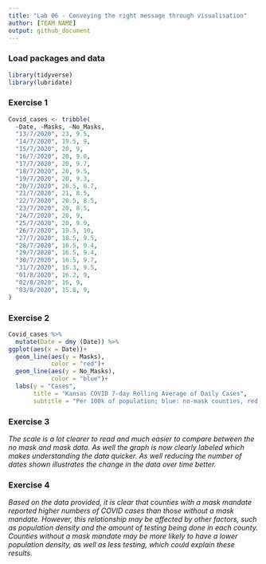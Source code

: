 ```yaml
---
title: "Lab 06 - Conveying the right message through visualisation"
author: [TEAM NAME]
output: github_document
---
```


### Load packages and data

```r
library(tidyverse) 
library(lubridate)
```


### Exercise 1

```r
Covid_cases <- tribble(
  ~Date, ~Masks, ~No_Masks,
  "13/7/2020", 23, 9.5,
  "14/7/2020", 19.5, 9,
  "15/7/2020", 20, 9,
  "16/7/2020", 20, 9.8,
  "17/7/2020", 20, 9.7,
  "18/7/2020", 20, 9.5,
  "19/7/2020", 20, 9.3,
  "20/7/2020", 20.5, 8.7,
  "21/7/2020", 21, 8.5,
  "22/7/2020", 20.5, 8.5,
  "23/7/2020", 20, 8.5,
  "24/7/2020", 20, 9,
  "25/7/2020", 20, 9.9,
  "26/7/2020", 19.5, 10,
  "27/7/2020", 18.5, 9.5,
  "28/7/2020", 16.5, 9.4,
  "29/7/2020", 16.5, 9.4,
  "30/7/2020", 16.5, 9.7,
  "31/7/2020", 16.3, 9.5,
  "01/8/2020", 16.2, 9,
  "02/8/2020", 16, 9,
  "03/8/2020", 15.8, 9,
)
```


### Exercise 2

```r
Covid_cases %>%
  mutate(Date = dmy (Date)) %>%
ggplot(aes(x = Date))+
  geom_line(aes(y = Masks),
            color = "red")+
  geom_line(aes(y = No_Masks),
            color = "blue")+
  labs(y = "Cases",
       title = "Kansas COVID 7-day Rolling Average of Daily Cases",
       subtitle = "Per 100k of population; blue: no-mask counties, red: mask counties")
```


### Exercise 3

*The scale is a lot clearer to read and much easier to compare between the no mask and mask data. As well the graph is now clearly labeled which makes understanding the data quicker. As well reducing the number of dates shown illustrates the change in the data over time better. *


### Exercise 4

*Based on the data provided, it is clear that counties with a mask mandate reported higher numbers of COVID cases than those without a mask mandate.  However, this relationship may be affected by other factors, such as population density and the amount of testing being done in each county.  Counties without a mask mandate may be more likely to have a lower population density, as well as less testing, which could explain these results.*
